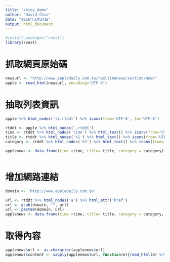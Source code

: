 ```yaml
---
title: "shiny_demo"
author: "David Chiu"
date: "2016年3月24日"
output: html_document
---
```

```r
#install.packages("rvest")
library(rvest)
```

# 抓取網頁原始碼
```r
newsurl <- "http://www.appledaily.com.tw/realtimenews/section/new/"
apple <- read_html(newsurl, encoding="UTF-8")


```

# 抽取列表資訊
```r
apple %>% html_nodes('li.rtddt') %>% iconv(from='UTF-8', to='UTF-8') 

rtddt <- apple %>% html_nodes('.rtddt')  
time <- rtddt %>% html_nodes('time') %>% html_text() %>% iconv(from='UTF-8', to='UTF-8')
title <- rtddt %>% html_nodes('h1') %>% html_text() %>% iconv(from='UTF-8', to='UTF-8')
category <- rtddt %>% html_nodes('h2') %>% html_text() %>% iconv(from='UTF-8', to='UTF-8')

applenews <- data.frame(time =time, title= title, category = category)



```
# 增加網路連結
```r
domain <- 'http://www.appledaily.com.tw'

url <- rtddt %>% html_nodes('a') %>% html_attr('href')
url <- gsub(domain, "", url)
url <- paste0(domain, url)
applenews <- data.frame(time =time, title= title, category = category, url = url)
```

# 取得內容
```r
applenews$url <- as.character(applenews$url)
applenews$content <- sapply(applenews$url, function(e){read_html(e) %>% html_nodes('.articulum.trans') %>% html_text() %>% iconv(from='UTF-8', to='UTF-8') } )
```